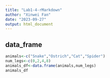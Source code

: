 ```yaml
---
title: "Lab1-4-rMarkdown"
author: "Xinwei Fan"
date: "2023-09-27"
output: html_document
---
```


## data_frame

```r
animals<-c("Snake","Ostrich","Cat","Spider")
num_legs<-c(0,2,4,8)
animals_df<-data.frame(animals,num_legs)
animals_df
```
